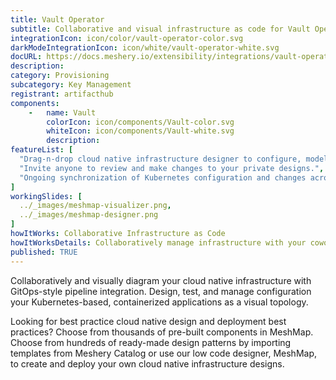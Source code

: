```yaml
---
title: Vault Operator
subtitle: Collaborative and visual infrastructure as code for Vault Operator
integrationIcon: icon/color/vault-operator-color.svg
darkModeIntegrationIcon: icon/white/vault-operator-white.svg
docURL: https://docs.meshery.io/extensibility/integrations/vault-operator
description: 
category: Provisioning
subcategory: Key Management
registrant: artifacthub
components: 
	-	name: Vault
		colorIcon: icon/components/Vault-color.svg
		whiteIcon: icon/components/Vault-white.svg
		description: 
featureList: [
  "Drag-n-drop cloud native infrastructure designer to configure, model, and deploy your workloads.",
  "Invite anyone to review and make changes to your private designs.",
  "Ongoing synchronization of Kubernetes configuration and changes across any number of clusters."
]
workingSlides: [
  ../_images/meshmap-visualizer.png,
  ../_images/meshmap-designer.png
]
howItWorks: Collaborative Infrastructure as Code
howItWorksDetails: Collaboratively manage infrastructure with your coworkers synchronously sharing the same designs.
published: TRUE
---
```

<p>

</p>
<p>
    Collaboratively and visually diagram your cloud native infrastructure with GitOps-style pipeline integration. Design, test, and manage configuration your Kubernetes-based, containerized applications as a visual topology.
</p>
<p>
    Looking for best practice cloud native design and deployment best practices? Choose from thousands of pre-built components in MeshMap. Choose from hundreds of ready-made design patterns by importing templates from Meshery Catalog or use our low code designer, MeshMap, to create and deploy your own cloud native infrastructure designs.
</p>

